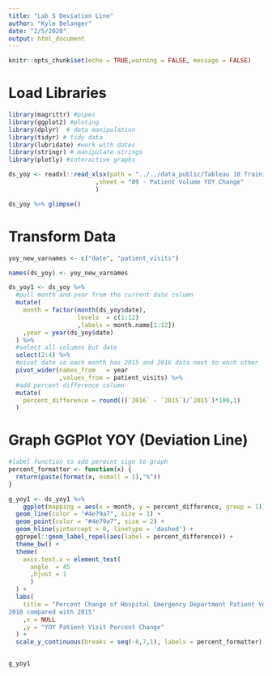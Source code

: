```yaml
---
title: "Lab 5 Deviation Line"
author: "Kyle Belanger"
date: "2/5/2020"
output: html_document
---
```


```r
knitr::opts_chunk$set(echo = TRUE,warning = FALSE, message = FALSE)
```

# Load Libraries

```r
library(magrittr) #pipes
library(ggplot2) #ploting 
library(dplyr)  # data manipulation
library(tidyr) # tidy data
library(lubridate) #work with dates
library(stringr) # manipulate strings
library(plotly) #interactive graphs
```



```r
ds_yoy <- readxl::read_xlsx(path = "../../data_public/Tableau 10 Training Practice Data.xlsx"
                        ,sheet = "09 - Patient Volume YOY Change"
                        )

ds_yoy %>% glimpse()

```


# Transform Data

```r
yoy_new_varnames <- c("date", "patient_visits")

names(ds_yoy) <- yoy_new_varnames

ds_yoy1 <- ds_yoy %>% 
  #pull month and year from the current date column
  mutate(  
    month = factor(month(ds_yoy$date),
                   levels  = c(1:12)
                   ,labels = month.name[1:12])
    ,year = year(ds_yoy$date)
  ) %>% 
  #select all columns but date
  select(2:4) %>% 
  #pivot date so each month has 2015 and 2016 data next to each other
  pivot_wider(names_from   = year
              ,values_from = patient_visits) %>% 
  #add percent difference column
  mutate(
    percent_difference = round(((`2016` - `2015`)/`2015`)*100,1)
  )

```

# Graph GGPlot YOY (Deviation Line)

```r
#label function to add perecnt sign to graph
percent_formatter <- function(x) {
  return(paste(format(x, nsmall = 1),"%"))
}

g_yoy1 <- ds_yoy1 %>% 
    ggplot(mapping = aes(x = month, y = percent_difference, group = 1)) +
  geom_line(color = "#4e79a7", size = 1) +
  geom_point(color = "#4e79a7", size = 2) +
  geom_hline(yintercept = 0, linetype = 'dashed') +
  ggrepel::geom_label_repel(aes(label = percent_difference)) +
  theme_bw() +
  theme(
    axis.text.x = element_text(
      angle  = 45
      ,hjust = 1
      )
  ) +
  labs(
    title = "Percent Change of Hospital Emergency Department Patient Volume by Month,  
2016 compared with 2015"
    ,x = NULL
    ,y = "YOY Patient Visit Percent Change"
  ) +
  scale_y_continuous(breaks = seq(-6,7,1), labels = percent_formatter)


g_yoy1
  
  
  
  
  
```

